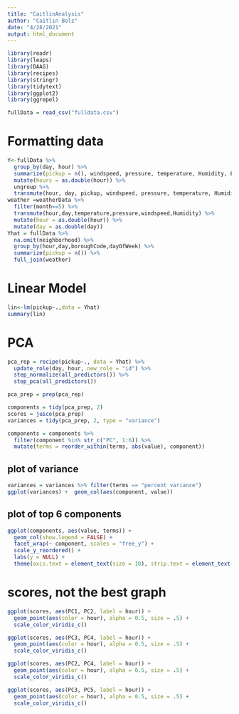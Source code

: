 ```yaml
---
title: "CaitlinAnalysis"
author: "Caitlin Bolz"
date: "4/28/2021"
output: html_document
---
```


```r
library(readr)
library(leaps)
library(DAAG)
library(recipes)
library(stringr)
library(tidytext)
library(ggplot2)
library(ggrepel)
```

```r
fullData = read_csv("fulldata.csv")
```

# Formatting data
```r
Y<-fullData %>% 
  group_by(day, hour) %>% 
  summarize(pickup = n(), windspeed, pressure, temperature, Humidity, Lat, Lon, boroughCode) %>%
  mutate(hours = as.double(hour)) %>% 
  ungroup %>% 
  transmute(hour, day, pickup, windspeed, pressure, temperature, Humidity, Lat, Lon, boroughCode)
weather =weatherData %>% 
  filter(month==5) %>% 
  transmute(hour,day,temperature,pressure,windspeed,Humidity) %>% 
  mutate(hour = as.double(hour)) %>% 
  mutate(day = as.double(day))
Yhat = fullData %>% 
  na.omit(neighborhood) %>% 
  group_by(hour,day,boroughCode,dayOfWeek) %>% 
  summarize(pickup = n()) %>% 
  full_join(weather)
```

# Linear Model
```r
lin<-lm(pickup~.,data = Yhat)
summary(lin)
```

# PCA
```r
pca_rep = recipe(pickup~., data = Yhat) %>% 
  update_role(day, hour, new_role = "id") %>% 
  step_normalize(all_predictors()) %>% 
  step_pca(all_predictors())

pca_prep = prep(pca_rep)

components = tidy(pca_prep, 2)
scores = juice(pca_prep)
variances = tidy(pca_prep, 2, type = "variance")

components = components %>%
  filter(component %in% str_c("PC", 1:6)) %>% 
  mutate(terms = reorder_within(terms, abs(value), component))
```

## plot of variance
```r
variances = variances %>% filter(terms == "percent variance")
ggplot(variances) +  geom_col(aes(component, value))
```

## plot of top 6 components
```r
ggplot(components, aes(value, terms)) +
  geom_col(show.legend = FALSE) +
  facet_wrap(~ component, scales = "free_y") +
  scale_y_reordered() +
  labs(y = NULL) +
  theme(axis.text = element_text(size = 10), strip.text = element_text(size = 10))
```

# scores, not the best graph
```r
ggplot(scores, aes(PC1, PC2, label = hour)) +
  geom_point(aes(color = hour), alpha = 0.5, size = .5) +
  scale_color_viridis_c()
```

```r
ggplot(scores, aes(PC3, PC4, label = hour)) +
  geom_point(aes(color = hour), alpha = 0.5, size = .5) +
  scale_color_viridis_c()
```

```r
ggplot(scores, aes(PC2, PC4, label = hour)) +
  geom_point(aes(color = hour), alpha = 0.5, size = .5) +
  scale_color_viridis_c()
```

```r
ggplot(scores, aes(PC3, PC5, label = hour)) +
  geom_point(aes(color = hour), alpha = 0.5, size = .5) +
  scale_color_viridis_c()
```
